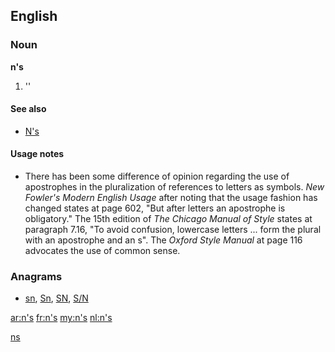 {{also|ns|ns.|nS|NS|N's|n/s|N/S}}
==English==

===Noun===
'''n's'''

# ''{{plural of|[[n]]}}

====See also====
* [[N's]]

====Usage notes====
* There has been some difference of opinion regarding the use of apostrophes in the pluralization of references to letters as symbols.  ''New Fowler's Modern English Usage'' after noting that the usage fashion has changed states at page 602, "But after letters an apostrophe is obligatory."    The 15th edition of ''The Chicago Manual of Style'' states at paragraph 7.16, "To avoid confusion, lowercase letters ... form the plural with an apostrophe and an s".  The ''Oxford Style Manual'' at page 116 advocates the use of common sense.

===Anagrams===
* [[sn#English|sn]], [[Sn#English|Sn]], [[SN#English|SN]], [[S/N#English|S/N]]

[[Category:English terms spelled with '|ns]]

[[ar:n's]]
[[fr:n's]]
[[my:n's]]
[[nl:n's]]
